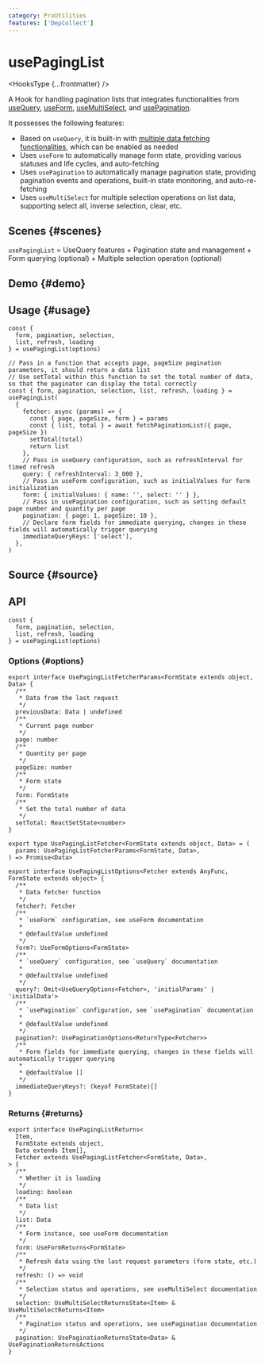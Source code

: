 ```yaml
---
category: ProUtilities
features: ['DepCollect']
---
```


# usePagingList


<HooksType {...frontmatter} />

<Since version='v1.7.0' />

A Hook for handling pagination lists that integrates functionalities from [useQuery](/reference/use-query), [useForm](/reference/use-form), [useMultiSelect](/reference/use-multi-select), and [usePagination](/reference/use-pagination).

It possesses the following features:

- Based on `useQuery`, it is built-in with [multiple data fetching functionalities](/reference/use-query#usage), which can be enabled as needed
- Uses `useForm` to automatically manage form state, providing various statuses and life cycles, and auto-fetching
- Uses `usePagination` to automatically manage pagination state, providing pagination events and operations, built-in state monitoring, and auto-re-fetching
- Uses `useMultiSelect` for multiple selection operations on list data, supporting select all, inverse selection, clear, etc.

## Scenes \{#scenes}

`usePagingList` = UseQuery features + Pagination state and management + Form querying (optional) + Multiple selection operation (optional)

## Demo \{#demo}


<App />

## Usage \{#usage} 

```tsx
const {
  form, pagination, selection,
  list, refresh, loading
} = usePagingList(options)

// Pass in a function that accepts page, pageSize pagination parameters, it should return a data list
// Use setTotal within this function to set the total number of data, so that the paginator can display the total correctly
const { form, pagination, selection, list, refresh, loading } = usePagingList(
  {
    fetcher: async (params) => {
      const { page, pageSize, form } = params
      const { list, total } = await fetchPaginationList({ page, pageSize })
      setTotal(total)
      return list
    },
    // Pass in useQuery configuration, such as refreshInterval for timed refresh
    query: { refreshInterval: 3_000 },
    // Pass in useForm configuration, such as initialValues for form initialization
    form: { initialValues: { name: '', select: '' } },
    // Pass in usePagination configuration, such as setting default page number and quantity per page
    pagination: { page: 1, pageSize: 10 },
    // Declare form fields for immediate querying, changes in these fields will automatically trigger querying
    immediateQueryKeys: ['select'],
  },
)
```

## Source \{#source}


<Source />

## API

```tsx
const {
  form, pagination, selection,
  list, refresh, loading
} = usePagingList(options)
```

### Options \{#options}

```tsx
export interface UsePagingListFetcherParams<FormState extends object, Data> {
  /**
   * Data from the last request
   */
  previousData: Data | undefined
  /**
   * Current page number
   */
  page: number
  /**
   * Quantity per page
   */
  pageSize: number
  /**
   * Form state
   */
  form: FormState
  /**
   * Set the total number of data
   */
  setTotal: ReactSetState<number>
}

export type UsePagingListFetcher<FormState extends object, Data> = (
  params: UsePagingListFetcherParams<FormState, Data>,
) => Promise<Data>

export interface UsePagingListOptions<Fetcher extends AnyFunc, FormState extends object> {
  /**
   * Data fetcher function
   */
  fetcher?: Fetcher
  /**
   * `useForm` configuration, see useForm documentation
   *
   * @defaultValue undefined
   */
  form?: UseFormOptions<FormState>
  /**
   * `useQuery` configuration, see `useQuery` documentation
   *
   * @defaultValue undefined
   */
  query?: Omit<UseQueryOptions<Fetcher>, 'initialParams' | 'initialData'>
  /**
   * `usePagination` configuration, see `usePagination` documentation
   *
   * @defaultValue undefined
   */
  pagination?: UsePaginationOptions<ReturnType<Fetcher>>
  /**
   * Form fields for immediate querying, changes in these fields will automatically trigger querying
   *
   * @defaultValue []
   */
  immediateQueryKeys?: (keyof FormState)[]
}
```

### Returns \{#returns}

```tsx
export interface UsePagingListReturns<
  Item,
  FormState extends object,
  Data extends Item[],
  Fetcher extends UsePagingListFetcher<FormState, Data>,
> {
  /**
   * Whether it is loading
   */
  loading: boolean
  /**
   * Data list
   */
  list: Data
  /**
   * Form instance, see useForm documentation
   */
  form: UseFormReturns<FormState>
  /**
   * Refresh data using the last request parameters (form state, etc.)
   */
  refresh: () => void
  /**
   * Selection status and operations, see useMultiSelect documentation
   */
  selection: UseMultiSelectReturnsState<Item> & UseMultiSelectReturns<Item>
  /**
   * Pagination status and operations, see usePagination documentation
   */
  pagination: UsePaginationReturnsState<Data> & UsePaginationReturnsActions
}
```

